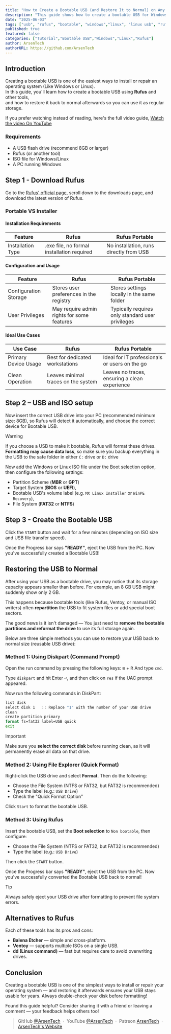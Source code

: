 ```yaml
---
title: "How to Create a Bootable USB (and Restore It to Normal) on Any PC"
description: "This guide shows how to create a bootable USB for Windows or Linux, and how to restore a USB to full capacity afterward. It requires no command-line experience."
date: "2025-06-03"
tags: ["usb", "rufus", "bootable", "windows","linux", "linux usb", "rufus usb", "windows pe", "windows usb", "bootable usb", "bootable linux", "bootable windows"]
published: true
featured: false
categories: ["Tutorial","Bootable USB","Windows","Linux","Rufus"]
author: ArsenTech
authorURL: https://github.com/ArsenTech
---
```

## Introduction

Creating a bootable USB is one of the easiest ways to install or repair an operating system (Like Windows or Linux).  
In this guide, you'll learn how to create a bootable USB using **Rufus** and other tools,  
and how to restore it back to normal afterwards so you can use it as regular storage.

If you prefer watching instead of reading, here's the full video guide, [Watch the video On YouTube](https://youtu.be/n_I6Eavmxuo)

### Requirements
- A USB flash drive (recommend 8GB or larger)
- Rufus (or another tool)
- ISO file for Windows/Linux
- A PC running Windows

## Step 1 - Download Rufus
Go to the [Rufus' official page](https://rufus.ie/en/), scroll down to the downloads page, and download the latest version of Rufus.

### Portable VS Installer

#### Installation Requirements
|Feature|Rufus|Rufus Portable|
|-|-|-|
|Installation Type|.exe file, no formal installation required|No installation, runs directly from USB|

#### Configuration and Usage

|Feature|Rufus|Rufus Portable|
|-|-|-|
|Configuration Storage|Stores user preferences in the registry|Stores settings locally in the same folder|
|User Privileges|May require admin rights for some features|Typically requires only standard user privileges|

#### Ideal Use Cases
|Use Case|Rufus|Rufus Portable|
|-|-|-|
|Primary Device Usage|Best for dedicated workstations|Ideal for IT professionals or users on the go|
|Clean Operation|Leaves minimal traces on the system|Leaves no traces, ensuring a clean experience|

## Step 2 – USB and ISO setup
Now insert the correct USB drive into your PC (recommended minimum size: 8GB), so Rufus will detect it automatically, and choose the correct device for Bootable USB.

> [!WARNING]
> If you choose a USB to make it bootable, Rufus will format these drives. **Formatting may cause data loss**, so make sure you backup everything in the USB to the safe folder in either `C:` drive or `D:` drive

Now add the Windows or Linux ISO file under the Boot selection option, then configure the following settings:
- Partition Scheme (**MBR** or **GPT**)
- Target System (**BIOS** or **UEFI**),
- Bootable USB's volume label (e.g. `MX Linux Installer` or `WinPE Recovery`),
- File System (**FAT32** or **NTFS**)

## Step 3 - Create the Bootable USB
Click the `START` button and wait for a few minutes (depending on ISO size and USB file transfer speed).

Once the Progress bar says **"READY"**, eject the USB from the PC. Now you've successfully created a Bootable USB!

## Restoring the USB to Normal
After using your USB as a bootable drive, you may notice that its storage capacity appears smaller than before. For example, an 8 GB USB might suddenly show only 2 GB.

This happens because bootable tools (like Rufus, Ventoy, or manual ISO writers) often **repartition** the USB to fit system files or add special boot sectors.

The good news is it isn't damaged — You just need to **remove the bootable partitions and reformat the drive** to use its full storage again.

Below are three simple methods you can use to restore your USB back to normal size (reusable USB drive):
### Method 1: Using Diskpart (Command Prompt)
Open the run command by pressing the following keys:
<KbdGroup>
     <Kbd>⊞</Kbd>
     <span>+</span>
     <Kbd>R</Kbd>
</KbdGroup>
And type `cmd`.

Type `diskpart` and hit Enter <Kbd>⏎</Kbd>, and then click on `Yes` if the UAC prompt appeared.

Now run the following commands in DiskPart:
```cmd
list disk
select disk 1   :: Replace "1" with the number of your USB drive
clean
create partition primary
format fs=fat32 label=USB quick
exit
```
> [!IMPORTANT]
> Make sure you **select the correct disk** before running clean, as it will permanently erase all data on that drive.

### Method 2: Using File Explorer (Quick Format)
Right-click the USB drive and select **Format**. Then do the following:
- Choose the File System (NTFS or FAT32, but FAT32 is recommended)
- Type the label (e.g.: `USB Drive`)
- Check the "Quick Format Option"

Click `Start` to format the bootable USB.

### Method 3: Using Rufus
Insert the bootable USB, set the **Boot selection** to `Non bootable`, then configure:
- Choose the File System (NTFS or FAT32, but FAT32 is recommended)
- Type the label (e.g.: `USB Drive`)

Then click the `START` button.

Once the Progress bar says **"READY"**, eject the USB from the PC. Now you've successfully converted the Bootable USB back to normal!

> [!TIP]
> Always safely eject your USB drive after formatting to prevent file system errors.

## Alternatives to Rufus
Each of these tools has its pros and cons:
- **Balena Etcher** — simple and cross-platform.
- **Ventoy** — supports multiple ISOs on a single USB.
- **dd (Linux command)** — fast but requires care to avoid overwriting drives.

## Conclusion
Creating a bootable USB is one of the simplest ways to install or repair your operating system — and restoring it afterwards ensures your USB stays usable for years. Always double-check your disk before formatting!

Found this guide helpful? Consider sharing it with a friend or leaving a comment — your feedback helps others too!

> GitHub [@ArsenTech][github-url] &nbsp;&middot;&nbsp;
> YouTube [@ArsenTech][yt-url] &nbsp;&middot;&nbsp;
> Patreon [ArsenTech][patreon-url] &nbsp;&middot;&nbsp;
> [ArsenTech's Website][website-url]

[yt-url]:https://www.youtube.com/channel/UCrtH0g6NE8tW5VIEgDySYtg
[patreon-url]:https://www.patreon.com/ArsenTech
[github-url]: https://github.com/ArsenTech
[website-url]: https://arsentech.github.io